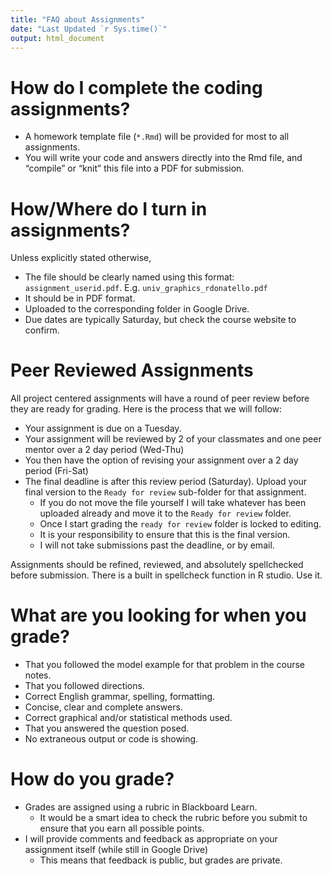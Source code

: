 ```yaml
---
title: "FAQ about Assignments"
date: "Last Updated `r Sys.time()`"
output: html_document
---
```



# How do I complete the coding assignments? 

* A homework template file (`*.Rmd`)  will be provided for most to all assignments. 
* You will write your code and answers directly into the Rmd file, and "compile" or "knit" this file into a PDF for submission. 

# How/Where do I turn in assignments?
Unless explicitly stated otherwise, 

* The file should be clearly named using this format: `assignment_userid.pdf`. E.g. `univ_graphics_rdonatello.pdf`
* It should be in PDF format. 
* Uploaded to the corresponding folder in Google Drive. 
* Due dates are typically Saturday, but check the course website to confirm.

# Peer Reviewed Assignments
All project centered assignments will have a round of peer review before they are ready for grading. 
Here is the process that we will follow: 

* Your assignment is due on a Tuesday. 
* Your assignment will be reviewed by 2 of your classmates and one peer mentor over a 2 day period (Wed-Thu)
* You then have the option of revising your assignment over a 2 day period (Fri-Sat)
* The final deadline is after this review period (Saturday). Upload your final version to the `Ready for review` sub-folder for that assignment. 
    - If you do not move the file yourself I will take whatever has been uploaded already and move it to the `Ready for review` folder. 
    - Once I start grading the `ready for review` folder is locked to editing. 
    - It is your responsibility to ensure that this is the final version. 
    - I will not take submissions past the deadline, or by email. 
    
    
Assignments should be refined, reviewed, and absolutely spellchecked before submission. There is a built in spellcheck function in R studio. Use it. 


# What are you looking for when you grade? 

* That you followed the model example for that problem in the course notes. 
* That you followed directions. 
* Correct English grammar, spelling, formatting. 
* Concise, clear and complete answers. 
* Correct graphical and/or statistical methods used. 
* That you answered the question posed. 
* No extraneous output or code is showing. 


# How do you grade? 

* Grades are assigned using a rubric in Blackboard Learn. 
    - It would be a smart idea to check the rubric before you submit to ensure that you earn all possible points. 
* I will provide comments and feedback as appropriate on your assignment itself (while still in Google Drive)
    - This means that feedback is public, but grades are private. 

    